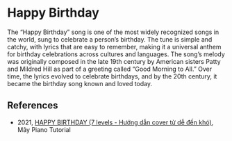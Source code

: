# Happy Birthday

The “Happy Birthday” song is one of the most widely recognized songs in the world, sung to celebrate a person’s birthday. The tune is simple and catchy, with lyrics that are easy to remember, making it a universal anthem for birthday celebrations across cultures and languages. The song’s melody was originally composed in the late 19th century by American sisters Patty and Mildred Hill as part of a greeting called “Good Morning to All.” Over time, the lyrics evolved to celebrate birthdays, and by the 20th century, it became the birthday song known and loved today.

## References 

* 2021, [HAPPY BIRTHDAY (7 levels - Hướng dẫn cover từ dễ đến khó)](https://www.youtube.com/watch?v=QDfnw9urYXc&ab_channel=MayPiano), Mây Piano Tutorial